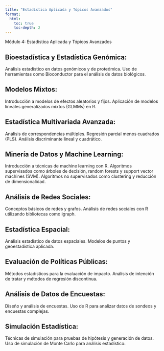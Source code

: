 ```yaml
---
title: "Estadística Aplicada y Tópicos Avanzados"
format:
  html:
    toc: true
    toc-depth: 2
---
```


Módulo 4: Estadística Aplicada y Tópicos Avanzados

## Bioestadística y Estadística Genómica:

Análisis estadístico en datos genómicos y de proteómica.
Uso de herramientas como Bioconductor para el análisis de datos biológicos.

## Modelos Mixtos:

Introducción a modelos de efectos aleatorios y fijos.
Aplicación de modelos lineales generalizados mixtos (GLMMs) en R.


## Estadística Multivariada Avanzada:

Análisis de correspondencias múltiples.
Regresión parcial menos cuadrados (PLS).
Análisis discriminante lineal y cuadrático.

## Minería de Datos y Machine Learning:

Introducción a técnicas de machine learning con R.
Algoritmos supervisados como árboles de decisión, random forests y support vector machines (SVM).
Algoritmos no supervisados como clustering y reducción de dimensionalidad.

## Análisis de Redes Sociales:

Conceptos básicos de redes y grafos.
Análisis de redes sociales con R utilizando bibliotecas como igraph.

## Estadística Espacial:

Análisis estadístico de datos espaciales.
Modelos de puntos y geoestadística aplicada.

## Evaluación de Políticas Públicas:

Métodos estadísticos para la evaluación de impacto.
Análisis de intención de tratar y métodos de regresión discontinua.

## Análisis de Datos de Encuestas:

Diseño y análisis de encuestas.
Uso de R para analizar datos de sondeos y encuestas complejas.

## Simulación Estadística:

Técnicas de simulación para pruebas de hipótesis y generación de datos.
Uso de simulación de Monte Carlo para análisis estadístico.

